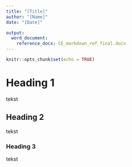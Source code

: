 ```yaml
---
title: "[Title]"
author: "[Name]"
date: "[Date]"

output: 
  word_document:
    reference_docx: CE_markdown_ref_final.docx
---
```


```r
knitr::opts_chunk$set(echo = TRUE)
```

# Heading 1

tekst

## Heading 2

tekst

### Heading 3

tekst

